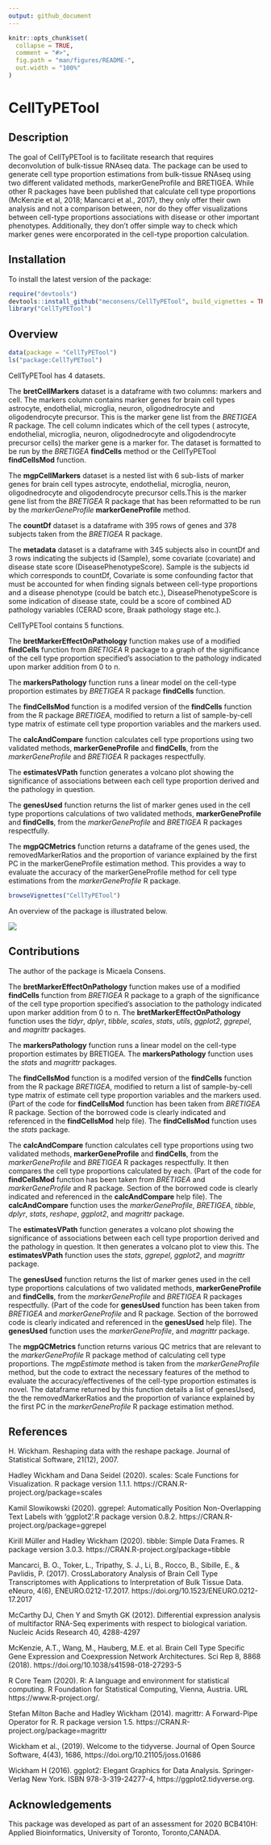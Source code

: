 ```yaml
---
output: github_document
---
```


<!-- README.md is generated from README.Rmd. Please edit that file -->

```r
knitr::opts_chunk$set(
  collapse = TRUE,
  comment = "#>",
  fig.path = "man/figures/README-",
  out.width = "100%"
)
```

# CellTyPETool

<!-- badges: start -->
<!-- badges: end -->

## Description

The goal of CellTyPETool is to facilitate research that requires deconvolution of bulk-tissue RNAseq data. The package can be used to generate cell type proportion estimations from bulk-tissue RNAseq using two different validated methods, markerGeneProfile and BRETIGEA.
While other R packages have been published that calculate cell type proportions (McKenzie et al, 2018; Mancarci et al., 2017), they only offer their own analysis and not a comparison between, nor do they offer visualizations between cell-type proportions associations with disease or other important phenotypes.
Additionally, they don’t offer simple way to check which marker genes were encorporated in the cell-type proportion calculation.

## Installation

To install the latest version of the package:

``` r
require("devtools")
devtools::install_github("meconsens/CellTyPETool", build_vignettes = TRUE)
library("CellTyPETool")
```
## Overview

```r
data(package = "CellTyPETool")
ls("package:CellTyPETool")
```
CellTyPETool has 4 datasets.

The **bretCellMarkers** dataset is a dataframe with two columns: markers and cell. The markers column contains marker genes for brain cell types astrocyte, endothelial, microglia, neuron, oligodnedrocyte and oligodendrocyte precursor. This is the marker gene list from the *BRETIGEA* R package. The cell column indicates which of the cell types ( astrocyte, endothelial, microglia, neuron, oligodnedrocyte and oligodendrocyte precursor cells) the marker gene is a marker for. The dataset is formatted to be run by the *BRETIGEA* **findCells** method or the CellTyPETool **findCellsMod** function. 

The **mgpCellMarkers** dataset is a nested list with 6 sub-lists of marker genes for brain cell types astrocyte, endothelial, microglia, neuron, oligodnedrocyte and oligodendrocyte precursor cells.This is the marker gene list from the *BRETIGEA* R package that has been reformatted to be run by the *markerGeneProfile* **markerGeneProfile** method. 

The **countDf** dataset is a dataframe with 395 rows of genes and 378 subjects taken from the *BRETIGEA* R package. 

The **metadata** dataset is a dataframe with 345 subjects also in countDf and 3 rows indicating the subjects id (Sample), some covariate (covariate) and disease state score (DiseasePhenotypeScore). Sample is the subjects id which corresponds to countDf, Covariate is some confounding factor that must be accounted for when finding signals between cell-type proportions and a disease phenotype (could be batch etc.), DiseasePhenotypeScore is some indication of disease state, could be a score of combined AD pathology variables (CERAD score, Braak pathology stage etc.). 

CellTyPETool contains 5 functions.

The **bretMarkerEffectOnPathology** function makes use of a modified **findCells** function from *BRETIGEA* R package to a graph of the significance of the cell type proportion
specified's association to the pathology indicated upon marker addition from 0 to n.

The **markersPathology** function runs a linear model on the cell-type proportion estimates by *BRETIGEA* R package **findCells** function. 

The **findCellsMod** function is a modifed version of the **findCells** function from the R package *BRETIGEA*, modified to return a list of sample-by-cell type matrix of estimate cell type proportion variables and the markers used.

The **calcAndCompare** function calculates cell type proportions using two validated methods, **markerGeneProfile** and **findCells**, from the *markerGeneProfile* and *BRETIGEA* R packages respectfully.

The **estimatesVPath** function generates a volcano plot showing the significance of associations between each cell type proportion derived and the pathology in question. 

The **genesUsed** function returns the list of marker genes used in the cell type proportions calculations of two validated methods, **markerGeneProfile** and **findCells**, from the *markerGeneProfile* and *BRETIGEA* R packages respectfully. 

The **mgpQCMetrics** function returns a dataframe of the genes used, the removedMarkerRatios and the proportion of variance explained by the first PC in the markerGeneProfile estimation method. This provides a way to evaluate the accuracy of the markerGeneProfile method for cell type estimations from the *markerGeneProfile* R package.

``` r
browseVignettes("CellTyPETool")
```

An overview of the package is illustrated below. 

![](./inst/extdata/CellTyPEToolOverview.PNG)


## Contributions

The author of the package is Micaela Consens. 

The **bretMarkerEffectOnPathology** function makes use of a modified **findCells** function from *BRETIGEA* R package to a graph of the significance of the cell type proportion
specified's association to the pathology indicated upon marker addition from 0 to n.
The **bretMarkerEffectOnPathology** function uses the *tidyr*, *dplyr*, *tibble*, *scales*, *stats*, *utils*, *ggplot2*, *ggrepel*, and *magrittr* packages.

The **markersPathology** function runs a linear model on the cell-type proportion estimates by BRETIGEA. The **markersPathology** function uses the *stats* and *magrittr* packages.

The **findCellsMod** function is a modifed version of the **findCells** function from the R package *BRETIGEA*, modified to return a list of sample-by-cell type matrix of estimate cell type proportion variables and the markers used.
(Part of the code for **findCellsMod** function has been taken from *BRETIGEA* R package. Section of the borrowed code is clearly indicated and referenced in the **findCellsMod** help file). The **findCellsMod** function uses the *stats* package.

The **calcAndCompare** function calculates cell type proportions using two validated methods, **markerGeneProfile** and **findCells**, from the *markerGeneProfile* and *BRETIGEA* R packages respectfully. It then compares the cell type proportions calculated by each. (Part of the code for **findCellsMod** function has been taken from *BRETIGEA* and *markerGeneProfile* and R package. Section of the borrowed code is clearly indicated and referenced in the **calcAndCompare** help file). The **calcAndCompare** function uses the *markerGeneProfile*, *BRETIGEA*, *tibble*, *dplyr*, *stats*, *reshape*, *ggplot2*, and *magrittr* package.

The **estimatesVPath** function generates a volcano plot showing the significance of associations between each cell type proportion derived and the pathology in question. It then generates a volcano plot to view this. The **estimatesVPath** function uses the *stats*, *ggrepel*, *ggplot2*, and *magrittr* package.

The **genesUsed** function returns the list of marker genes used in the cell type proportions calculations of two validated methods, **markerGeneProfile** and **findCells**, from the *markerGeneProfile* and *BRETIGEA* R packages respectfully. (Part of the code for **genesUsed** function has been taken from *BRETIGEA* and *markerGeneProfile* and R package. Section of the borrowed code is clearly indicated and referenced in the **genesUsed** help file). The **genesUsed** function uses the *markerGeneProfile*, and *magrittr* package.

The **mgpQCMetrics** function returns various QC metrics that are relevant to the *markerGeneProfile* R package method of calculating cell type proportions. The *mgpEstimate* method is taken from the *markerGeneProfile* method, but the code to extract the necessary features of the method to evaluate the accuracy/effectivenes of the cell-type proportion estimates is novel. The dataframe returned by this function details a list of genesUsed, the the removedMarkerRatios and the proportion of variance explained by the first PC in the *markerGeneProfile* R package estimation method. 


## References

H. Wickham. Reshaping data with the reshape package. Journal of Statistical
  Software, 21(12), 2007.
  
Hadley Wickham and Dana Seidel (2020). scales: Scale Functions for
  Visualization. R package version 1.1.1.
  https://CRAN.R-project.org/package=scales

Kamil Slowikowski (2020). ggrepel: Automatically Position Non-Overlapping Text Labels with ‘ggplot2’.R package version 0.8.2. https://CRAN.R-project.org/package=ggrepel

Kirill Müller and Hadley Wickham (2020). tibble: Simple Data Frames. R package
  version 3.0.3. https://CRAN.R-project.org/package=tibble

Mancarci, B. O., Toker, L., Tripathy, S. J., Li, B., Rocco, B., Sibille, E., & Pavlidis, P. (2017). CrossLaboratory Analysis of Brain Cell Type Transcriptomes with Applications to Interpretation of Bulk Tissue Data. eNeuro, 4(6), ENEURO.0212-17.2017. https://doi.org/10.1523/ENEURO.0212-17.2017

McCarthy DJ, Chen Y and Smyth GK (2012). Differential expression analysis of multifactor RNA-Seq experiments with respect to biological variation. Nucleic Acids Research 40, 4288-4297

McKenzie, A.T., Wang, M., Hauberg, M.E. et al. Brain Cell Type Specific Gene Expression and Coexpression Network Architectures. Sci Rep 8, 8868 (2018). https://doi.org/10.1038/s41598-018-27293-5

R Core Team (2020). R: A language and environment for statistical computing. R
  Foundation for Statistical Computing, Vienna, Austria. URL
  https://www.R-project.org/.

Stefan Milton Bache and Hadley Wickham (2014). magrittr: A Forward-Pipe Operator for R. R package
version 1.5. https://CRAN.R-project.org/package=magrittr

Wickham et al., (2019). Welcome to the tidyverse. Journal of Open Source Software, 4(43), 1686,
https://doi.org/10.21105/joss.01686

Wickham H (2016). ggplot2: Elegant Graphics for Data Analysis. Springer-Verlag New York. ISBN 978-3-319-24277-4, https://ggplot2.tidyverse.org.

## Acknowledgements
This package was developed as part of an assessment for 2020 BCB410H: Applied Bioinformatics, University of Toronto, Toronto,CANADA.

